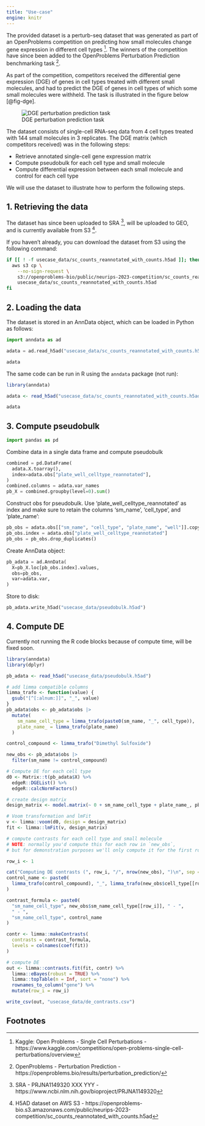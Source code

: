 ```yaml
---
title: "Use-case"
engine: knitr
---
```


The provided dataset is a perturb-seq dataset that was generated as part of an OpenProblems competition on predicting how small molecules change gene expression in different cell types [^kaggle]. The winners of the competition have since been added to the OpenProblems Perturbation Prediction benchmarking task [^op].

As part of the competition, competitors received the differential gene expression (DGE) of genes in cell types treated with different small molecules, and had to predict the DGE of genes in cell types of which some small molecules were withheld. The task is illustrated in the figure below [@fig-dge].

![DGE perturbation prediction task](../assets/perturbation_prediction.png){#fig-dge}

The dataset consists of single-cell RNA-seq data from 4 cell types treated with 144 small molecules in 3 replicates. The DGE matrix (which competitors received) was in the following steps:

* Retrieve annotated single-cell gene expression matrix
* Compute pseudobulk for each cell type and small molecule
* Compute differential expression between each small molecule and control for each cell type

We will use the dataset to illustrate how to perform the following steps.

## 1. Retrieving the data

The dataset has since been uploaded to SRA [^sra], will be uploaded to GEO, and is currently available from S3 [^s3].

If you haven't already, you can download the dataset from S3 using the following command:

```bash
if [[ ! -f usecase_data/sc_counts_reannotated_with_counts.h5ad ]]; then
  aws s3 cp \
    --no-sign-request \
    s3://openproblems-bio/public/neurips-2023-competition/sc_counts_reannotated_with_counts.h5ad \
    usecase_data/sc_counts_reannotated_with_counts.h5ad
fi
```

## 2. Loading the data

The dataset is stored in an AnnData object, which can be loaded in Python as follows:

```python
import anndata as ad

adata = ad.read_h5ad("usecase_data/sc_counts_reannotated_with_counts.h5ad")

adata
```

The same code can be run in R using the `anndata` package (not run):

```r
library(anndata)

adata <- read_h5ad("usecase_data/sc_counts_reannotated_with_counts.h5ad")

adata
```


## 3. Compute pseudobulk

```python
import pandas as pd
```

Combine data in a single data frame and compute pseudobulk

```python
combined = pd.DataFrame(
  adata.X.toarray(),
  index=adata.obs["plate_well_celltype_reannotated"],
)
combined.columns = adata.var_names
pb_X = combined.groupby(level=0).sum()
```

Construct obs for pseudobulk. Use 'plate_well_celltype_reannotated' as index and make sure to retain the columns 'sm_name', 'cell_type', and 'plate_name':

```python
pb_obs = adata.obs[["sm_name", "cell_type", "plate_name", "well"]].copy()
pb_obs.index = adata.obs["plate_well_celltype_reannotated"]
pb_obs = pb_obs.drop_duplicates()
```

Create AnnData object:

```python
pb_adata = ad.AnnData(
  X=pb_X.loc[pb_obs.index].values,
  obs=pb_obs,
  var=adata.var,
)
```

Store to disk:

```python
pb_adata.write_h5ad("usecase_data/pseudobulk.h5ad")
```

## 4. Compute DE

:::{.callout-note}
Currently not running the R code blocks because of compute time, will be fixed soon.
:::

```r
library(anndata)
library(dplyr)

pb_adata <- read_h5ad("usecase_data/pseudobulk.h5ad")

# add limma compatible columns
limma_trafo <- function(value) {
  gsub("[^[:alnum:]]", "_", value)
}
pb_adata$obs <- pb_adata$obs |>
  mutate(
    sm_name_cell_type = limma_trafo(paste0(sm_name, "_", cell_type)),
    plate_name_ = limma_trafo(plate_name)
  )

control_compound <- limma_trafo("Dimethyl Sulfoxide")

new_obs <- pb_adata$obs |>
  filter(sm_name != control_compound)

# Compute DE for each cell type
d0 <- Matrix::t(pb_adata$X) %>%
  edgeR::DGEList() %>%
  edgeR::calcNormFactors()

# create design matrix
design_matrix <- model.matrix(~ 0 + sm_name_cell_type + plate_name_, pb_adata$obs)

# Voom transformation and lmFit
v <- limma::voom(d0, design = design_matrix)
fit <- limma::lmFit(v, design_matrix)

# compute contrasts for each cell type and small molecule
# NOTE: normally you'd compute this for each row in `new_obs`,
# but for demonstration purposes we'll only compute it for the first row

row_i <- 1

cat("Computing DE contrasts (", row_i, "/", nrow(new_obs), ")\n", sep = "")
control_name <- paste0(
  limma_trafo(control_compound), "_", limma_trafo(new_obs$cell_type[[row_i]])
)

contrast_formula <- paste0(
  "sm_name_cell_type", new_obs$sm_name_cell_type[[row_i]], " - ",
  " - ",
  "sm_name_cell_type", control_name
)

contr <- limma::makeContrasts(
  contrasts = contrast_formula,
  levels = colnames(coef(fit))
)

# compute DE
out <- limma::contrasts.fit(fit, contr) %>%
  limma::eBayes(robust = TRUE) %>%
  limma::topTable(n = Inf, sort = "none") %>%
  rownames_to_column("gene") %>%
  mutate(row_i = row_i)

write_csv(out, "usecase_data/de_contrasts.csv")
```


## Footnotes

[^kaggle]: Kaggle: Open Problems - Single Cell Perturbations - https://www.kaggle.com/competitions/open-problems-single-cell-perturbations/overview

[^op]: OpenProblems - Perturbation Prediction - https://openproblems.bio/results/perturbation_prediction/

[^sra]: SRA - PRJNA1149320 XXX YYY - https://www.ncbi.nlm.nih.gov/bioproject/PRJNA1149320

[^s3]: H5AD dataset on AWS S3 - https://openproblems-bio.s3.amazonaws.com/public/neurips-2023-competition/sc_counts_reannotated_with_counts.h5ad